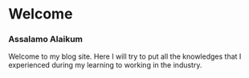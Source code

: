 # Welcome

### Assalamo Alaikum

Welcome to my blog site. Here I will try to put all the knowledges that I experienced during my learning to working in the industry.

